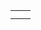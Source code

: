 {{en/Community/Scenarios/Scenarios by size}}

{|
|-
|style="border:none;background:white"|
{{Page:en/Community/Scenarios/Tropical River}}

|style="border:none;background:white"|

|-
|style="border:none;background:white"|

|style="border:none;background:white"|

|}